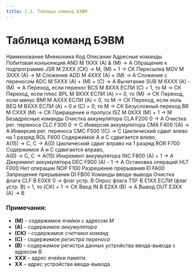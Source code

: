 ```yaml
---
title: 1.3. Таблица команд БЭВМ
---
```



# Таблица команд БЭВМ

<MyTable>
    <thead>
        <tr>
            <th>Наименование</th>
            <th>Мнемоника</th>
            <th>Код</th>
            <th>Описание</th>
        </tr>
    </thead>
    <tbody>
        <tr>
            <td colSpan="4" align="center" >Адресные команды</td>
        </tr>
        <tr>
            <td>Побитовая конъюнкция</td>
            <td>AND M</td>
            <td>1XXX</td>
            <td>(A) & (M) -> A</td>
        </tr>
        <tr>
            <td>Обращение к подпрограмме</td>
            <td>JSR M</td>
            <td>2XXX</td>
            <td>(СК) -> М, (М) + 1 -> СК</td>
        </tr>
        <tr>
            <td>Пересылка</td>
            <td>MOV M</td>
            <td>3XXX</td>
            <td>(A) -> M</td>
        </tr>
        <tr>
            <td>Сложение</td>
            <td>ADD M</td>
            <td>4XXX</td>
            <td>(A) + (M) -> A</td>
        </tr>
        <tr>
            <td>Сложение с переносом</td>
            <td>ADC M</td>
            <td>5XXX</td>
            <td>(A) + (M) + (C) -> A</td>
        </tr>
        <tr>
            <td>Вычитание</td>
            <td>SUB M</td>
            <td>6XXX</td>
            <td>(A) - (M) -> A</td>
        </tr>
        <tr>
            <td>Переход, если перенос</td>
            <td>BCS M</td>
            <td>8XXX</td>
            <td>ЕСЛИ (С) = 1, то M -> СК</td>
        </tr>
        <tr>
            <td>Переход, если плюс</td>
            <td>BPL M</td>
            <td>9XXX</td>
            <td>ЕСЛИ (A) >= 0, то (М) -> СК</td>
        </tr>
        <tr>
            <td>Переход, если минус</td>
            <td>BMI M</td>
            <td>AXXX</td>
            <td>ЕСЛИ (A) < 0, то М -> СК</td>
        </tr>
        <tr>
            <td>Переход, если ноль</td>
            <td>BEQ M</td>
            <td>BXXX</td>
            <td>ЕСЛИ (A) = 0 и (С) = 0, то М -> СК</td>
        </tr>
        <tr>
            <td>Безусловный переход</td>
            <td>BR M</td>
            <td>CXXX</td>
            <td>(М) -> СК</td>
        </tr>
        <tr>
            <td>Приращение и пропуск</td>
            <td>ISZ M</td>
            <td>0XXX</td>
            <td>(M) + 1 -> M</td>
        </tr>
        <tr>
            <td colSpan="4" align="center" >Безадресные команды</td>
        </tr>
        <tr>
            <td>Очистка аккумулятора</td>
            <td>CLA</td>
            <td>F200</td>
            <td>0 -> A</td>
        </tr>
        <tr>
            <td>Очистка рег. переноса</td>
            <td>CLC</td>
            <td>F300</td>
            <td>0 -> C</td>
        </tr>
        <tr>
            <td>Инверсия аккумулятора</td>
            <td>CMA</td>
            <td>F400</td>
            <td>!(A) -> A</td>
        </tr>
        <tr>
            <td>Инверсия рег. переноса</td>
            <td>CMC</td>
            <td>F500</td>
            <td>!(C) -> C</td>
        </tr>
        <tr>
            <td>Циклический сдвиг влево на 1 разряд</td>
            <td>ROL</td>
            <td>F600</td>
            <td>Содержимое A и C сдвигается влево,<br/> А(15) -> C, C -> A(0)</td>
        </tr>
        <tr>
            <td>Циклический сдвиг вправо на 1 разряд</td>
            <td>ROR</td>
            <td>F700</td>
            <td>Содержимое A и C сдвигается вправо,<br/> A(0) -> C, C -> A(15)</td>
        </tr>
        <tr>
            <td>Инкремент аккумулятора</td>
            <td>INC</td>
            <td>F800</td>
            <td>(A) + 1 -> A</td>
        </tr>
        <tr>
            <td>Декремент аккумулятора</td>
            <td>DEC</td>
            <td>F900</td>
            <td>(A) - 1 -> A</td>
        </tr>
        <tr>
            <td>Остановка операций</td>
            <td>HLT</td>
            <td>F000</td>
            <td></td>
        </tr>
        <tr>
            <td>Нет операции</td>
            <td>NOP</td>
            <td>F100</td>
            <td></td>
        </tr>
        <tr>
            <td>Разрешение прерывания</td>
            <td>EI</td>
            <td>FA00</td>
            <td></td>
        </tr>
        <tr>
            <td>Запрещение прерывания</td>
            <td>DI</td>
            <td>FB00</td>
            <td></td>
        </tr>
        <tr>
            <td colSpan="4" align="center" >Команды ввода-вывода</td>
        </tr>
        <tr>
            <td>Очистка флага</td>
            <td>CLF B</td>
            <td>E0XX</td>
            <td>0 -> флаг устр. B</td>
        </tr>
        <tr>
            <td>Опрос флага</td>
            <td>TSF B</td>
            <td>E1XX</td>
            <td>ЕСЛИ (флаг устр. B) = 1, то (СК) + 1 -> СК </td>
        </tr>
        <tr>
            <td>Ввод</td>
            <td>IN B</td>
            <td>E2XX</td>
            <td>(B) -> A</td>
        </tr>
        <tr>
            <td>Вывод</td>
            <td>OUT</td>
            <td>E3XX</td>
            <td>(A) -> B</td>
        </tr>
    </tbody>
</MyTable>

### Примечания:

* **(M)**  - содержимое ячейки с адресом *M*
* **(A)**  - содержимое *аккумулятора*
* **(CK)** - содержимое *счетчика команд*
* **(C)**  - содержимое *регистра переноса*
* **(B)**  – содержимое регистра данных устройства ввода-вывода с адресом *B*.
* **XXX**  – адрес ячейки памяти.
* **XX**   – адрес устройства ввода-вывода.
